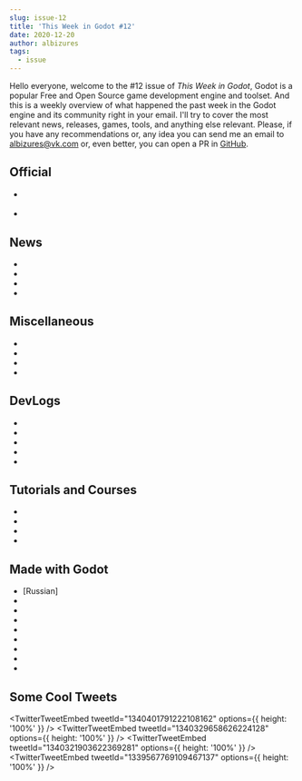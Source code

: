 ```yaml
---
slug: issue-12
title: 'This Week in Godot #12'
date: 2020-12-20
author: albizures
tags:
  - issue
---
```



Hello everyone, welcome to the #12 issue of _This Week in Godot_, Godot is a popular Free and Open Source game development engine and toolset. And this is a weekly overview of what happened the past week in the Godot engine and its community right in your email. I'll try to cover the most relevant news, releases, games, tools, and anything else relevant. Please, if you have any recommendations or, any idea you can send me an email to albizures@vk.com or, even better, you can open a PR in [GitHub](https://github.com/albizures/ThisWeekInGodot).

## Official

- <PostLink
  	label="Godot Live Q&A with engine developers – December 2020"
  	link="https://www.youtube.com/watch?v=zGmCbnE0UqA"
  	type="youtube"
  />

- <PostLink
  	label="Camille Mohr-Daurat was hired to work on physics"
  	link="https://godotengine.org/article/camille-mohr-daurat-hired-work-physics"
  />

## News

- <PostLink
  	label="LOD Support Finally Coming To Godot!"
  	link="https://www.youtube.com/watch?v=4sbrO3Rvh90"
  />
- <PostLink
  	label="New release: Unofficial Godot Engine for the Raspberry Pi"
  	link="https://www.patreon.com/posts/new-release-for-45148285"
  />
- <PostLink
  	label="Waterways Add-on for Godot 0.1.0 Released - Feature Overview"
  	link="https://www.youtube.com/watch?v=t54jUPFtRO8"
  />
- <PostLink
  	label="LE dialogue editor v1.0.2-beta"
  	link="https://github.com/Levrault/LE-dialogue-editor/releases/tag/v1.0.2-beta"
  />

## Miscellaneous

- <PostLink
  	label="Godot Showcase - Little Red Dog Games talk about their experience"
  	link="https://godotengine.org/article/godot-showcase-little-red-dog-games"
  />
- <PostLink
  	label="Is Godot Selling Out?"
  	link="https://www.youtube.com/watch?v=3e2Oa8g8YME"
  />
- <PostLink
  	label="Best content Made with Godot compiled form twitter"
  	type="youtube"
  	link="https://www.youtube.com/watch?v=otuqMCJeX6o"
  />
- <PostLink
  	label="Three Godot 4.0 Changes That Might Break Your Game"
  	type="youtube"
  	version="v4"
  	link="https://www.youtube.com/watch?v=-gy36c5JGU8"
  />

## DevLogs

- <PostLink
  	label="Adding WebXR to Godot - progress report #6"
  	type="youtube"
  	link="https://www.youtube.com/watch?v=qRW9pNTWcVQ"
  />
- <PostLink
  	label="Desert Scene | Godot 3D Devlog #6"
  	type="youtube"
  	link="https://www.youtube.com/watch?v=o-BFmrBgwOo"
  />
- <PostLink
  	label="Dev Log #1: migration to Godot"
  	type="youtube"
  	link="https://www.youtube.com/watch?v=f58VDrYUL-8"
  />
- <PostLink
  	label="Navigation 2D Path finding follow Player - Far Star Game Devlog #5"
  	type="youtube"
  	link="https://www.youtube.com/watch?v=LKyGdiHzIk8"
  />
- <PostLink
  	label="v1.2: The Hiveversary Update"
  	type="article"
  	link="https://cheeseness.itch.io/hive-time/devlog/203611/v12-the-hiveversary-update"
  />

## Tutorials and Courses

- <PostLink
  	label="Simple Selective Glow Effect - Godot Tutorial"
  	type="youtube"
  	link="https://www.youtube.com/watch?v=7R4NkOF5b2A"
  />
- <PostLink
  	label="Godot ECS - Godex - Hello world!"
  	type="youtube"
  	link="https://www.youtube.com/watch?v=pSgsl2Wgw9o"
  />
- <PostLink
  	label="Godot Multiplayer Tutorial - Extrapolation | Godot Dedicated Server #13"
  	type="youtube"
  	link="https://www.youtube.com/watch?v=XGyrKmOxLcc"
  />
- <PostLink
  	label="Rakugo Framework: How to use ask(), menu() and cond() funcs in Dialogue"
  	type="article"
  	link="https://rakugoteam.github.io/RakugoDocs/tutorials/basic/tut04.html"
  />

## Made with Godot

- [Russian] <PostLink
  	label="GamePlay of my RTS Game | Моя новая игра для Android на Godot Engine"
  	link="https://www.youtube.com/watch?v=0oWGWcssh1g"
  	type="youtube"
  />
- <PostLink
  	label="Heir of Eminence"
  	link="https://magellanicgames.itch.io/heir-of-eminence"
  />
- <PostLink
  	label="Overkill: A fast-paced action game that contains rogue-like elements."
  	link="https://beeznutzdev.itch.io/overkill"
  />
- <PostLink
  	label="Ghost Study"
  	link="https://warrrkus.itch.io/ghoststudy"
  />
- <PostLink
  	label="Godot GamePad Working Proof-of-concept!"
  	source="https://github.com/ACB-prgm/Godot_GamePad"
  	link="https://www.reddit.com/r/godot/comments/kfl2og/godot_gamepad_working_proofofconcept"
  />
- <PostLink
  	label="Panda Jumper"
  	link="https://cubic321.itch.io/panda-jumper"
  />
- <PostLink
  	label="Outer place: An experimental environment"
  	link="https://wherbig.itch.io/outer-place"
  />
- <PostLink
  	label="Questkeep"
  	link="https://kuyimobile.itch.io/questkeep"
  />
- <PostLink
  	label="Duel Tanks"
  	link="https://chronorevers.itch.io/duel-tanks"
  />

## Some Cool Tweets

<TwitterTweetEmbed
	tweetId="1340401791222108162"
	options={{ height: '100%' }}
/>
<TwitterTweetEmbed
	tweetId="1340329658626224128"
	options={{ height: '100%' }}
/>
<TwitterTweetEmbed
	tweetId="1340321903622369281"
	options={{ height: '100%' }}
/>
<TwitterTweetEmbed
	tweetId="1339567769109467137"
	options={{ height: '100%' }}
/>
